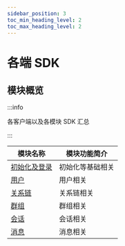 ```yaml
---
sidebar_position: 3
toc_min_heading_level: 2
toc_max_heading_level: 2
---
```


# 各端 SDK

## 模块概览

:::info

各客户端以及各模块 SDK 汇总

:::

| 模块名称                                                 | 模块功能简介           |
| -------------------------------------------------------- | ---------------------- |
| [初始化及登录](docs/sdks/api/initialization/index.mdx) | 初始化等基础相关 |
| [用户](docs/sdks/api/user/index.mdx)                     | 用户相关         |
| [关系链](docs/sdks/api/friend/index.mdx)                 | 关系链相关       |
| [群组](docs/sdks/api/group/index.mdx)                   | 群组相关         |
| [会话](docs/sdks/api/conversation/index.mdx)                   | 会话相关         |
| [消息](docs/sdks/api/message/index.mdx)                   | 消息相关         |